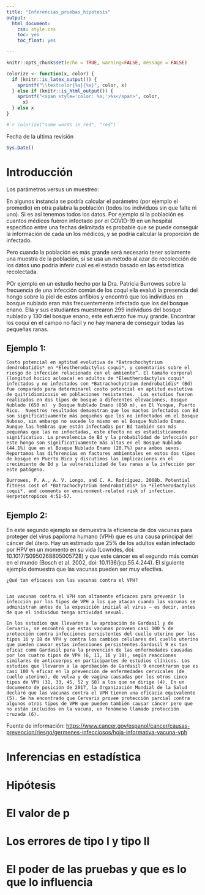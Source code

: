 ```yaml
---
title: "Inferencias_pruebas_hipotesis"
output: 
  html_document:
    css: style.css
    toc: yes
    toc_float: yes

---
```


```r
knitr::opts_chunk$set(echo = TRUE, warning=FALSE, message = FALSE)

```


```r
colorize <- function(x, color) {
  if (knitr::is_latex_output()) {
    sprintf("\\textcolor{%s}{%s}", color, x)
  } else if (knitr::is_html_output()) {
    sprintf("<span style='color: %s;'>%s</span>", color, 
      x)
  } else x
}

#`r colorize("some words in red", "red")`


```

Fecha de la ultima revisión
```r

Sys.Date()
```


# Introducción

Los parámetros versus un muestreo:  

En algunos instancia se podría calcular el parámetro (por ejemplo el promedio) en otra palabra la población (todos los individuos sin que falte ni uno). Si es así tenemos todos los datos.   Por ejemplo si la población es cuantos médicos fueron infectado por el COVID-19 en un hospital especifico entre una fechas delimitada es probable que se puede conseguir la información de cada un los médicos, y se podría calcular la proporción de infectado.   

Pero cuando la población es más grande será necesario tener solamente una muestra de la población, si se usa un método al azar de recolección de los datos uno podría inferir cual es el estado basado en las estadística recolectada.  

POr ejemplo en un estudio hecho por la Dra. Patricia Burrowes sobre la frecuencia de una infección común de los coquí ella evaluó la presencia del hongo sobre la piel de estos anfibios y encontró que los individuos en bosque nublado eran más frecuentemente infectado que los del bosque enano.   Ella y sus estudiantes muestrearon 299 individuos del bosque nublado y 130 del bosque enano, este esfuerzo fue muy grande. Encontrar los coqui en el campo no fácil y no hay manera de conseguir todas las pequeñas ranas. 

## Ejemplo 1:

```
Costo potencial en aptitud evolutiva de *Batrachochytrium dendrobatidis* en *Eleutherodactylus coqui*, y comentarios sobre el riesgo de infección relacionado con el ambiente”. El tamaño corporal (longitud hocico acloaca) en adultos de *Eleutherodactylus coqui* infectados y no infectados con *Batrachochytrium dendrobatidis* (Bd) fue comparado para determinarel costo potencial en aptitud evolutiva de quitridiomicosis en poblaciones resistentes.  Los estudios fueron realizados en dos tipos de bosque a diferentes elevaciones, Bosque Nublado (650 m)  y Bosque Nublado Enano (850 m), en El Yunque, Puerto Rico.  Nuestros resultados demuestran que los machos infectados con Bd son significativamente más pequeños que los no infectados en el Bosque Nuboso, sin embargo no sucede lo mismo en el Bosque Nublado Enano.  Aunque las hembras que están infectadas por Bd también son más pequeñas que las no infectadas, este efecto no es estadísticamente significativo. La prevalencia de Bd y la probabilidad de infección por este hongo son significativamente más altas en el Bosque Nublado (44.1%) que en el Bosque Nublado Enano (20.7%) para ambos sexos.  Reportamos las diferencias en factores ambientales en estos dos tipos de bosque en Puerto Rico y discutimos las implicaciones en el crecimiento de Bd y la vulnerabilidad de las ranas a la infección por este patógeno. 

Burrowes, P. A., A. V. Longo, and C. A. Rodríguez. 2008b. Potential fitness cost of *Batrachochytrium dendrobatidis* in *Eletherodactylus coqui*, and comments on environment-related risk of infection. Herpetotropicos 4:51-57.
```


## Ejemplo 2:

En este segundo ejemplo se demuestra la eficiencia de dos vacunas para proteger del virus papiloma humano (VPH) que es una causa principal del cáncer del útero.  Hay un estimado que 25% de los adultos están infectado por HPV en un momento en su vida (Lowndes, doi: 10.1017/S0950268805005728) y que este cáncer es el segundo más común en el mundo (Bosch et al. 2002, doi: 10.1136/jcp.55.4.244). El siguiente ejemplo demuestra que las vacunas pueden ser muy efectiva. 


```
¿Qué tan eficaces son las vacunas contra el VPH?


Las vacunas contra el VPH son altamente eficaces para prevenir la infección por los tipos de VPH a los que atacan cuando las vacunas se administran antes de la exposición inicial al virus — es decir, antes de que el individuo tenga actividad sexual.

En los estudios que llevaron a la aprobación de Gardasil y de Cervarix, se encontró que estas vacunas proveen casi 100 % de protección contra infecciones persistentes del cuello uterino por los tipos 16 y 18 de VPH y contra los cambios celulares del cuello uterino que pueden causar estas infecciones persistentes.Gardasil 9 es tan eficaz como Gardasil para la prevención de las enfermedades causadas por los cuatro tipos de VPH (6, 11, 16 y 18), según reacciones similares de anticuerpos en participantes de estudios clínicos. Los estudios que llevaron a la aprobación de Gardasil 9 encontraron que es casi 100 % eficaz en la prevención de enfermedades cervicales (de cuello uterino), de vulva y de vagina causadas por los otros cinco tipos de VPH (31, 33, 45, 52 y 58) a los que se dirige (4). En un documento de posición de 2017, la Organización Mundial de la Salud declaró que las vacunas contra el VPH tienen una eficacia equivalente (5). Se ha encontrado que Cervarix provee protección parcial contra algunos otros tipos de VPH que pueden también causar cáncer pero que no están incluidos en la vacuna, un fenómeno llamado protección cruzada (6).

```
Fuente de información: <https://www.cancer.gov/espanol/cancer/causas-prevencion/riesgo/germenes-infecciosos/hoja-informativa-vacuna-vph>



# Inferencias en estadística


# Hipótesis 


# El valor de p


# Los errores de tipo I y tipo II


# El poder de las pruebas y que es lo que lo influencia



#  